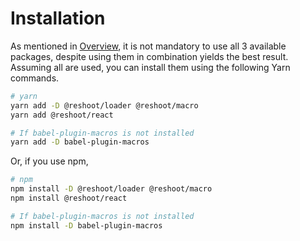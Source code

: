 

<Meta title="Documentation/Installation" />

# Installation

As mentioned in [Overview](/?path=/docs/documentation-overview--page#what-is-in-the-box), it is not mandatory to use all 3 available packages, despite using them in combination yields the best result. Assuming all are used, you can install them using the following Yarn commands.

```sh
# yarn
yarn add -D @reshoot/loader @reshoot/macro
yarn add @reshoot/react

# If babel-plugin-macros is not installed
yarn add -D babel-plugin-macros
```

Or, if you use npm,

```sh
# npm
npm install -D @reshoot/loader @reshoot/macro
npm install @reshoot/react

# If babel-plugin-macros is not installed
npm install -D babel-plugin-macros
```
